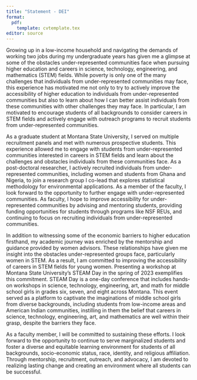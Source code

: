 ```yaml
---
title: "Statement - DEI"
format:
  pdf:
    template: cvtemplate.tex
editor: source
---
```


\begin{flushright}
Christian Stratton

\href{mailto:christianstratton@montana.edu}{christianstratton@montana.edu}

(406) 261-9426
\end{flushright}

\begin{center}
\textbf{Statement on diversity, equity, and inclusion} 
\end{center}


Growing up in a low-income household and navigating the demands of working two jobs during my undergraduate years has given me a glimpse at some of the obstacles under-represented communities face when pursuing higher education and careers in science, technology, engineering, and mathematics (STEM) fields. While poverty is only one of the many challenges that individuals from under-represented communities may face, this experience has motivated me not only to try to actively improve the accessibility of higher education to individuals from under-represented communities but also to learn about how I can better assist individuals from these communities with other challenges they may face. In particular, I am motivated to encourage students of all backgrounds to consider careers in STEM fields and actively engage with outreach programs to recruit students from under-represented communities. 

\vspace*{2mm}

As a graduate student at Montana State University, I served on multiple recruitment panels and met with numerous prospective students. This experience allowed me to engage with students from under-represented communities interested in careers in STEM fields and learn about the challenges and obstacles individuals from these communities face. As a post-doctoral researcher, I actively recruited individuals from under-represented communities, including women and students from Ghana and Nigeria, to join a research group I co-lead that explores statistical methodology for environmental applications. As a member of the faculty, I look forward to the opportunity to further engage with under-represented communities. As faculty, I hope to improve accessibility for under-represented communities by advising and mentoring students, providing funding opportunities for students through programs like NSF REUs, and continuing to focus on recruiting individuals from under-represented communities.

\vspace*{2mm}

In addition to witnessing some of the economic barriers to higher education firsthand, my academic journey was enriched by the mentorship and guidance provided by women advisors. These relationships have given me insight into the obstacles under-represented groups face, particularly women in STEM. As a result, I am committed to improving the accessibility of careers in STEM fields for young women. Presenting a workshop at Montana State University's STEAM Day in the spring of 2023 exemplifies this commitment. STEAM Day is a one-day conference that includes hands-on workshops in science, technology, engineering, art, and math for middle school girls in grades six, seven, and eight across Montana. This event served as a platform to captivate the imaginations of middle school girls from diverse backgrounds, including students from low-income areas and American Indian communities, instilling in them the belief that careers in science, technology, engineering, art, and mathematics are well within their grasp, despite the barriers they face.

\vspace*{2mm}

As a faculty member, I will be committed to sustaining these efforts. I look forward to the opportunity to continue to serve marginalized students and foster a diverse and equitable learning environment for students of all backgrounds, socio-economic status, race, identity, and religious affiliation. Through mentorship, recruitment, outreach, and advocacy, I am devoted to realizing lasting change and creating an environment where all students can be successful. 
